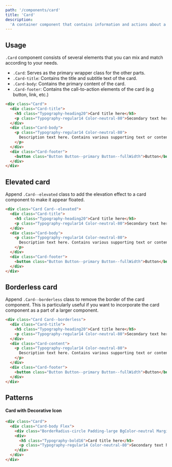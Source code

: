 ```yaml
---
path: '/components/card'
title: 'Card'
description:
  'A container component that contains information and actions about a particular subject.'
---
```


## Usage

`.Card` component consists of several elements that you can mix and match according to your needs.

- `.Card`: Serves as the primary wrapper class for the other parts.
- `.Card-title`: Contains the title and subtitle text of the card.
- `.Card-body`: Contains the primary content of the card.
- `.Card-footer`: Contains the call-to-action elements of the card (e.g button, link, etc.)

```html preview=true bgColor=lighter size=compact
<div class="Card">
  <div class="Card-title">
    <h5 class="Typography-heading20">Card title here</h5>
    <p class="Typography-regular14 Color-neutral-80">Secondary text here</p>
  </div>
  <div class="Card-body">
    <p class="Typography-regular14 Color-neutral-80">
      Description text here. Contains various supporting text or content.
    </p>
  </div>
  <div class="Card-footer">
    <button class="Button Button--primary Button--fullWidth">Button</button>
  </div>
</div>
```

## Elevated card

Append `.Card--elevated` class to add the elevation effect to a card component to make it appear
floated.

```html preview=true bgColor=lighter size=compact
<div class="Card Card--elevated">
  <div class="Card-title">
    <h5 class="Typography-heading20">Card title here</h5>
    <p class="Typography-regular14 Color-neutral-80">Secondary text here</p>
  </div>
  <div class="Card-body">
    <p class="Typography-regular14 Color-neutral-80">
      Description text here. Contains various supporting text or content.
    </p>
  </div>
  <div class="Card-footer">
    <button class="Button Button--primary Button--fullWidth">Button</button>
  </div>
</div>
```

## Borderless card

Append `.Card--borderless` class to remove the border of the card component. This is particularly
useful if you want to incorporate the card component as a part of a larger component.

```html preview=true bgColor=lighter size=compact
<div class="Card Card--borderless">
  <div class="Card-title">
    <h5 class="Typography-heading20">Card title here</h5>
    <p class="Typography-regular14 Color-neutral-80">Secondary text here</p>
  </div>
  <div class="Card-content">
    <p class="Typography-regular14 Color-neutral-80">
      Description text here. Contains various supporting text or content.
    </p>
  </div>
  <div class="Card-footer">
    <button class="Button Button--primary Button--fullWidth">Button</button>
  </div>
</div>
```

## Patterns

#### Card with Decorative Icon

```html preview=true size=compact
<div class="Card">
  <div class="Card-body Flex">
    <div class="BorderRadius-circle Padding-large BgColor-neutral MarginRight"></div>
    <div>
      <h5 class="Typography-bold16">Card title here</h5>
      <p class="Typography-regular14 Color-neutral-80">Secondary text here</p>
    </div>
  </div>
</div>
```
